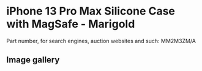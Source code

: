 
# iPhone 13 Pro Max Silicone Case with MagSafe - Marigold

Part number, for search engines, auction websites and such: MM2M3ZM/A

## Image gallery

<div style={{ width: "768px" }}>
  <GalleryComponent
    images={[
      {
        original: "/everysource/MM2M3.webp",
        thumbnail: "/everypreview/MM2M3.webp",
      },
      {
        original: "/everysource/MM2M3_AV1.webp",
        thumbnail: "/everypreview/MM2M3_AV1.webp",
      },
      {
        original: "/everysource/MM2M3_AV2.webp",
        thumbnail: "/everypreview/MM2M3_AV2.webp",
      },
      {
        original: "/everysource/MM2M3_AV3.webp",
        thumbnail: "/everypreview/MM2M3_AV3.webp",
      }
    ]}
  />
</div>